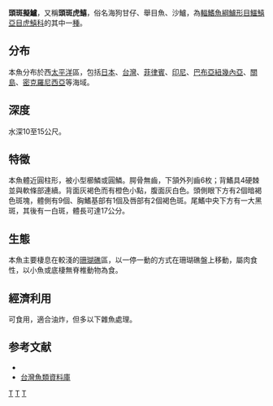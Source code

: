 {{Speciesbox
| taxon = Parapercis cephalopunctata
| status = NE
| binomial_authority = [[Seale|Seale]], 1901
| synonyms = *''Percis cephalopunctatus''<br /><small>Seale, 1901</small>
}}
'''頭斑擬鱸'''，又稱'''頭斑虎鱚'''，俗名海狗甘仔、舉目魚、沙鱸，為[[輻鰭魚綱|輻鰭魚綱]][[鱸形目|鱸形目]][[鱷鱚亞目|鱷鱚亞目]][[虎鱚科|虎鱚科]]的其中一[[種|種]]。

==分布==
本魚分布於西[[太平洋|太平洋]]區，包括[[日本|日本]]、[[台灣|台灣]]、[[菲律賓|菲律賓]]、[[印尼|印尼]]、[[巴布亞紐幾內亞|巴布亞紐幾內亞]]、[[關島|關島]]、[[密克羅尼西亞|密克羅尼西亞]]等海域。

==深度==
水深10至15公尺。

==特徵==
本魚體近圓柱形，被小型櫛鱗或圓鱗。腭骨無齒，下頷外列齒6枚；背鰭具4硬棘並與軟條部連續。背面灰褐色而有橙色小點，腹面灰白色。頭側眼下方有2個暗褐色斑塊，體側有9個、胸鰭基部有1個及唇部有2個褐色斑。尾鰭中央下方有一大黑斑，其後有一白斑，體長可達17公分。

==生態==
本魚主要棲息在較淺的[[珊瑚礁|珊瑚礁]]區，以一停一動的方式在珊瑚礁盤上移動，屬肉食性，以小魚或底棲無脊椎動物為食。

==經濟利用==
可食用，適合油炸，但多以下雜魚處理。

==参考文献==
*{{FishBase_species|genus=Parapercis|species=cephalopunctata|year=2011|month=12}}
*[http://fishdb.sinica.edu.tw/ 台灣魚類資料庫] {{Wayback|url=http://fishdb.sinica.edu.tw/ |date=20160304193340 }}

{{taxonbar}}
[[Category:_1901年描述的鱼类|T]]
[[Category:食用魚|T]]
[[Category:擬鱸属|T]]
